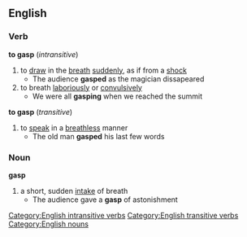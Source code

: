 ==English==
===Verb===
'''to gasp'''  (''intransitive'')
#to [[draw]] in the [[breath]] [[suddenly]], as if from a [[shock]]
#* The audience '''gasped''' as the magician dissapeared
#to breath [[laboriously]] or [[convulsively]]
#* We were all '''gasping''' when we reached the summit
'''to gasp'''  (''transitive'')
#to [[speak]] in a [[breathless]] manner
#* The old man '''gasped''' his last few words
===Noun===
'''gasp'''
#a short, sudden [[intake]] of breath
#* The audience gave a '''gasp''' of astonishment
[[Category:English intransitive verbs]]
[[Category:English transitive verbs]]
[[Category:English nouns]]